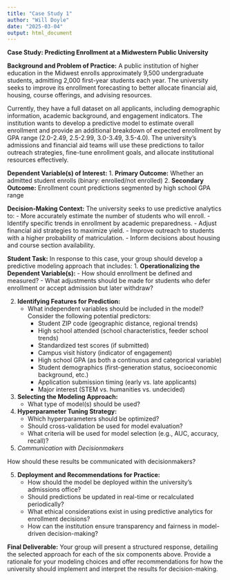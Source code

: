 ```yaml
---
title: "Case Study 1"
author: "Will Doyle"
date: "2025-03-04"
output: html_document
---
```


**Case Study: Predicting Enrollment at a Midwestern Public University**

**Background and Problem of Practice:**
A public institution of higher education in the Midwest enrolls approximately 9,500 undergraduate students, admitting 2,000 first-year students each year. The university seeks to improve its enrollment forecasting to better allocate financial aid, housing, course offerings, and advising resources.

Currently, they have a full dataset on all applicants, including demographic information, academic background, and engagement indicators. The institution wants to develop a predictive model to estimate overall enrollment and provide an additional breakdown of expected enrollment by GPA range (2.0-2.49, 2.5-2.99, 3.0-3.49, 3.5-4.0). The university’s admissions and financial aid teams will use these predictions to tailor outreach strategies, fine-tune enrollment goals, and allocate institutional resources effectively.

**Dependent Variable(s) of Interest:**
1. **Primary Outcome:** Whether an admitted student enrolls (binary: enrolled/not enrolled)
2. **Secondary Outcome:** Enrollment count predictions segmented by high school GPA range

**Decision-Making Context:**
The university seeks to use predictive analytics to:
- More accurately estimate the number of students who will enroll.
- Identify specific trends in enrollment by academic preparedness.
- Adjust financial aid strategies to maximize yield.
- Improve outreach to students with a higher probability of matriculation.
- Inform decisions about housing and course section availability.

**Student Task:**
In response to this case, your group should develop a predictive modeling approach that includes:
1. **Operationalizing the Dependent Variable(s):**
   - How should enrollment be defined and measured?
   - What adjustments should be made for students who defer enrollment or accept admission but later withdraw?
   
2. **Identifying Features for Prediction:**
   - What independent variables should be included in the model? Consider the following potential predictors:
     - Student ZIP code (geographic distance, regional trends)
     - High school attended (school characteristics, feeder school trends)
     - Standardized test scores (if submitted)
     - Campus visit history (indicator of engagement)
     - High school GPA (as both a continuous and categorical variable)
     - Student demographics (first-generation status, socioeconomic background, etc.)
     - Application submission timing (early vs. late applicants)
     - Major interest (STEM vs. humanities vs. undecided)

3. **Selecting the Modeling Approach:**
   - What type of model(s) should be used?
     
4. **Hyperparameter Tuning Strategy:**
   - Which hyperparameters should be optimized?
   - Should cross-validation be used for model evaluation?
   - What criteria will be used for model selection (e.g., AUC, accuracy, recall)?
   
5. *Communication with Decisionmakers*   

How should these results be communicated with decisionmakers? 

5. **Deployment and Recommendations for Practice:**
   - How should the model be deployed within the university’s admissions office?
   - Should predictions be updated in real-time or recalculated periodically?
   - What ethical considerations exist in using predictive analytics for enrollment decisions?
   - How can the institution ensure transparency and fairness in model-driven decision-making?

**Final Deliverable:**
Your group will present a structured response, detailing the selected approach for each of the six components above. Provide a rationale for your modeling choices and offer recommendations for how the university should implement and interpret the results for decision-making.

